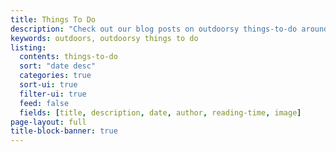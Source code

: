 ```yaml
---
title: Things To Do
description: "Check out our blog posts on outdoorsy things-to-do around the world."
keywords: outdoors, outdoorsy things to do
listing:
  contents: things-to-do
  sort: "date desc"
  categories: true
  sort-ui: true
  filter-ui: true
  feed: false
  fields: [title, description, date, author, reading-time, image]
page-layout: full
title-block-banner: true
---
```

